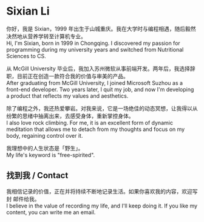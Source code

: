 
# Sixian Li

<p>
  你好，我是 Sixian，1999
  年出生于山城重庆。我在大学时与编程相遇，随后毅然决然地从营养学转至计算机专业。
  <br />
  <span className="leading-tight">
    Hi, I'm Sixian, born in 1999 in Chongqing. I discovered my passion for
    programming during my university years and switched from Nutritional
    Sciences to CS.
  </span>
</p>

<p>
  从 McGill University
  毕业后，我加入苏州微软从事前端开发。两年后，我选择辞职，目前正在创造一款符合我的价值与审美的产品。
  <br />
  After graduating from McGill University, I joined Microsoft Suzhou as a
  front-end developer. Two years later, I quit my job, and now I'm developing a
  product that reflects my values and aesthetics.
</p>

<p>
  除了编程之外，我还热爱攀岩。对我来说，它是一场绝佳的动态冥想，让我得以从纷繁的思绪中抽离出来，去感受身体，重新掌控身体。
  <br />I also love rock climbing. For me, it is an excellent form of dynamic
  meditation that allows me to detach from my thoughts and focus on my body,
  regaining control over it.
</p>

<div className="flex items-center gap-4">
  <Avatar />
  <p>
    我理想中的人生状态是「野生」。
    <br />
    My life's keyword is "free-spirited".
  </p>
</div>

<h2>找到我 / Contact</h2>

<p>
  我相信记录的价值，正在并将持续不断地记录生活。如果你喜欢我的内容，欢迎写封
  <MyEmail>邮件</MyEmail>给我。
  <br />I believe in the value of recording my life, and I'll keep doing it. If
  you like my content, you can write me an <MyEmail>email</MyEmail>.
</p>
